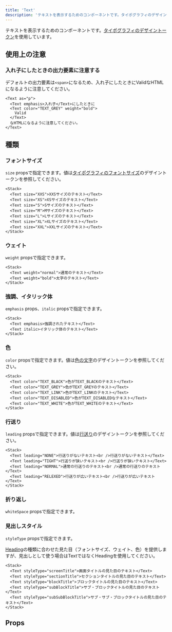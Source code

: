 ```yaml
---
title: 'Text'
description: 'テキストを表示するためのコンポーネントです。タイポグラフィのデザイントークンを使用しています。'
---
```


テキストを表示するためのコンポーネントです。[タイポグラフィのデザイントークン](/products/design-tokens/typography/)を使用しています。

<ComponentStory name="Text" />

## 使用上の注意

### 入れ子にしたときの出力要素に注意する

デフォルトの出力要素は`<span>`になるため、入れ子にしたときにValidなHTMLになるように注意してください。

```tsx editable codeBlock
<Text as="p">
  <Text emphasis>入れ子</Text>にしたときに
  <Text color="TEXT_GREY" weight="bold">
    Valid
  </Text>
  なHTMLになるように注意してください。
</Text>
```

## 種類

### フォントサイズ
`size` propsで指定できます。値は[タイポグラフィのフォントサイズ](/products/design-tokens/typography/#h2-1)のデザイントークンを参照してください。

```tsx editable codeBlock
<Stack>
  <Text size="XXS">XXSサイズのテキスト</Text>
  <Text size="XS">XSサイズのテキスト</Text>
  <Text size="S">Sサイズのテキスト</Text>
  <Text size="M">Mサイズのテキスト</Text>
  <Text size="L">Lサイズのテキスト</Text>
  <Text size="XL">XLサイズのテキスト</Text>
  <Text size="XXL">XXLサイズのテキスト</Text>
</Stack>
```

### ウェイト
`weight` propsで指定できます。

```tsx editable codeBlock
<Stack>
  <Text weight="normal">通常のテキスト</Text>
  <Text weight="bold">太字のテキスト</Text>
</Stack>
```

### 強調、イタリック体
`emphasis` props、`italic` propsで指定できます。

```tsx editable codeBlock
<Stack>
  <Text emphasis>強調されたテキスト</Text>
  <Text italic>イタリック体のテキスト</Text>
</Stack>
```

### 色
`color` propsで指定できます。値は[色の文字](/products/design-tokens/color/#h3-2)のデザイントークンを参照してください。

```tsx editable codeBlock
<Stack>
  <Text color="TEXT_BLACK">色がTEXT_BLACKのテキスト</Text>
  <Text color="TEXT_GREY">色がTEXT_GREYのテキスト</Text>
  <Text color="TEXT_LINK">色がTEXT_LINKのテキスト</Text>
  <Text color="TEXT_DISABLED">色がTEXT_DISABLEDなテキスト</Text>
  <Text color="TEXT_WHITE">色がTEXT_WHITEのテキスト</Text>
</Stack>
```

### 行送り
`leading` propsで指定できます。値は[行送り](/products/design-tokens/leading/)のデザイントークンを参照してください。

```tsx editable codeBlock
<Stack>
  <Text leading="NONE">行送りがないテキスト<br />行送りがないテキスト</Text>
  <Text leading="TIGHT">行送りが狭いテキスト<br />行送りが狭いテキスト</Text>
  <Text leading="NORMAL">通常の行送りのテキスト<br />通常の行送りのテキスト</Text>
  <Text leading="RELEXED">行送りが広いテキスト<br />行送りが広いテキスト</Text>
</Stack>
```

### 折り返し
`whiteSpace` propsで指定できます。


### 見出しスタイル
`styleType` propsで指定できます。

[Heading](/products/components/heading/)の種類に合わせた見た目（フォントサイズ、ウェイト、色）を提供しますが、見出しとして使う場合はTextではなくHeadingを使用してください。

```tsx editable codeBlock
<Stack>
  <Text styleType="screenTitle">画面タイトルの見た目のテキスト</Text>
  <Text styleType="sectionTitle">セクションタイトルの見た目のテキスト</Text>
  <Text styleType="blockTitle">ブロックタイトルの見た目のテキスト</Text>
  <Text styleType="subBlockTitle">サブ・ブロックタイトルの見た目のテキスト</Text>
  <Text styleType="subSubBlockTitle">サブ・サブ・ブロックタイトルの見た目のテキスト</Text>
</Stack>
```



## Props

<ComponentPropsTable name="Text" />

